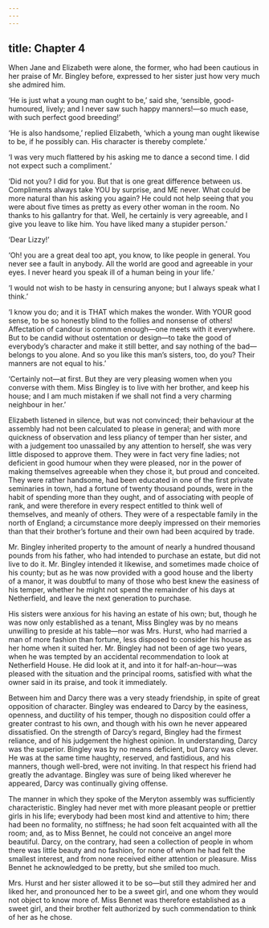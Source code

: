 ```yaml
---
---
---
```

title: Chapter 4
---

When Jane and Elizabeth were alone, the former, who had been cautious in her praise of Mr. Bingley before, expressed to her sister just how very much she admired him.

‘He is just what a young man ought to be,’ said she, ‘sensible, good-humoured, lively; and I never saw such happy manners!—so much ease, with such perfect good breeding!’

‘He is also handsome,’ replied Elizabeth, ‘which a young man ought likewise to be, if he possibly can. His character is thereby complete.’

‘I was very much flattered by his asking me to dance a second time. I did not expect such a compliment.’

‘Did not you? I did for you. But that is one great difference between us. Compliments always take YOU by surprise, and ME never. What could be more natural than his asking you again? He could not help seeing that you were about five times as pretty as every other woman in the room. No thanks to his gallantry for that. Well, he certainly is very agreeable, and I give you leave to like him. You have liked many a stupider person.’

‘Dear Lizzy!’

‘Oh! you are a great deal too apt, you know, to like people in general. You never see a fault in anybody. All the world are good and agreeable in your eyes. I never heard you speak ill of a human being in your life.’

‘I would not wish to be hasty in censuring anyone; but I always speak what I think.’

‘I know you do; and it is THAT which makes the wonder. With YOUR good sense, to be so honestly blind to the follies and nonsense of others! Affectation of candour is common enough—one meets with it everywhere. But to be candid without ostentation or design—to take the good of everybody’s character and make it still better, and say nothing of the bad—belongs to you alone. And so you like this man’s sisters, too, do you? Their manners are not equal to his.’

‘Certainly not—at first. But they are very pleasing women when you converse with them. Miss Bingley is to live with her brother, and keep his house; and I am much mistaken if we shall not find a very charming neighbour in her.’

Elizabeth listened in silence, but was not convinced; their behaviour at the assembly had not been calculated to please in general; and with more quickness of observation and less pliancy of temper than her sister, and with a judgement too unassailed by any attention to herself, she was very little disposed to approve them. They were in fact very fine ladies; not deficient in good humour when they were pleased, nor in the power of making themselves agreeable when they chose it, but proud and conceited. They were rather handsome, had been educated in one of the first private seminaries in town, had a fortune of twenty thousand pounds, were in the habit of spending more than they ought, and of associating with people of rank, and were therefore in every respect entitled to think well of themselves, and meanly of others. They were of a respectable family in the north of England; a circumstance more deeply impressed on their memories than that their brother’s fortune and their own had been acquired by trade.

Mr. Bingley inherited property to the amount of nearly a hundred thousand pounds from his father, who had intended to purchase an estate, but did not live to do it. Mr. Bingley intended it likewise, and sometimes made choice of his county; but as he was now provided with a good house and the liberty of a manor, it was doubtful to many of those who best knew the easiness of his temper, whether he might not spend the remainder of his days at Netherfield, and leave the next generation to purchase.

His sisters were anxious for his having an estate of his own; but, though he was now only established as a tenant, Miss Bingley was by no means unwilling to preside at his table—nor was Mrs. Hurst, who had married a man of more fashion than fortune, less disposed to consider his house as her home when it suited her. Mr. Bingley had not been of age two years, when he was tempted by an accidental recommendation to look at Netherfield House. He did look at it, and into it for half-an-hour—was pleased with the situation and the principal rooms, satisfied with what the owner said in its praise, and took it immediately.

Between him and Darcy there was a very steady friendship, in spite of great opposition of character. Bingley was endeared to Darcy by the easiness, openness, and ductility of his temper, though no disposition could offer a greater contrast to his own, and though with his own he never appeared dissatisfied. On the strength of Darcy’s regard, Bingley had the firmest reliance, and of his judgement the highest opinion. In understanding, Darcy was the superior. Bingley was by no means deficient, but Darcy was clever. He was at the same time haughty, reserved, and fastidious, and his manners, though well-bred, were not inviting. In that respect his friend had greatly the advantage. Bingley was sure of being liked wherever he appeared, Darcy was continually giving offense.

The manner in which they spoke of the Meryton assembly was sufficiently characteristic. Bingley had never met with more pleasant people or prettier girls in his life; everybody had been most kind and attentive to him; there had been no formality, no stiffness; he had soon felt acquainted with all the room; and, as to Miss Bennet, he could not conceive an angel more beautiful. Darcy, on the contrary, had seen a collection of people in whom there was little beauty and no fashion, for none of whom he had felt the smallest interest, and from none received either attention or pleasure. Miss Bennet he acknowledged to be pretty, but she smiled too much.

Mrs. Hurst and her sister allowed it to be so—but still they admired her and liked her, and pronounced her to be a sweet girl, and one whom they would not object to know more of. Miss Bennet was therefore established as a sweet girl, and their brother felt authorized by such commendation to think of her as he chose.